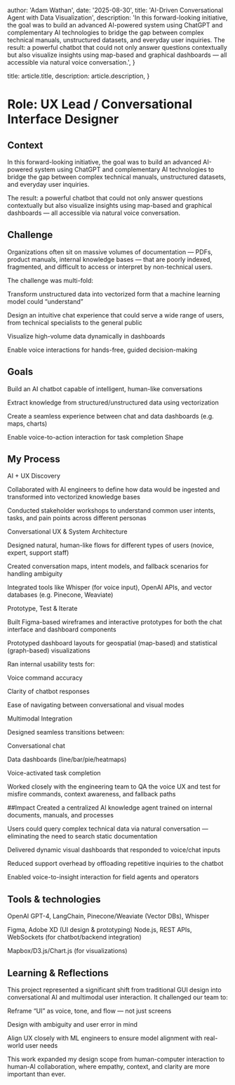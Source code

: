
  author: 'Adam Wathan',
  date: '2025-08-30',
  title: 'AI-Driven Conversational Agent with Data Visualization',
  description:
    'In this forward-looking initiative, the goal was to build an advanced AI-powered system using ChatGPT and complementary AI technologies to bridge the gap between complex technical manuals, unstructured datasets, and everyday user inquiries. The result: a powerful chatbot that could not only answer questions contextually but also visualize insights using map-based and graphical dashboards — all accessible via natural voice conversation.',
}

  title: article.title,
  description: article.description,
}


# Role: UX Lead / Conversational Interface Designer

## Context

 In this forward-looking initiative, the goal was to build an advanced AI-powered system using ChatGPT and complementary AI technologies to bridge the gap between complex technical manuals, unstructured datasets, and everyday user inquiries.

 The result: a powerful chatbot that could not only answer questions contextually but also visualize insights using map-based and graphical dashboards — all accessible via natural voice conversation.

 ## Challenge

Organizations often sit on massive volumes of documentation — PDFs, product manuals, internal knowledge bases — that are poorly indexed, fragmented, and difficult to access or interpret by non-technical users. 

The challenge was multi-fold: 

Transform unstructured data into vectorized form that a machine learning model could “understand”

Design an intuitive chat experience that could serve a wide range of users, from technical specialists to the general public

Visualize high-volume data dynamically in dashboards 

Enable voice interactions for hands-free, guided decision-making

## Goals

Build an AI chatbot capable of intelligent, human-like conversations 

Extract knowledge from structured/unstructured data using vectorization 

Create a seamless experience between chat and data dashboards (e.g. maps, charts) 

Enable voice-to-action interaction for task completion Shape

## My Process

AI + UX Discovery 

Collaborated with AI engineers to define how data would be ingested and transformed into vectorized knowledge bases

Conducted stakeholder workshops to understand common user intents, tasks, and pain points across different personas

Conversational UX & System Architecture 

Designed natural, human-like flows for different types of users (novice, expert, support staff) 

Created conversation maps, intent models, and fallback scenarios for handling ambiguity 

Integrated tools like Whisper (for voice input), OpenAI APIs, and vector databases (e.g. Pinecone, Weaviate) 

Prototype, Test & Iterate 

Built Figma-based wireframes and interactive prototypes for both the chat interface and dashboard components 

Prototyped dashboard layouts for geospatial (map-based) and statistical (graph-based) visualizations 

Ran internal usability tests for: 

Voice command accuracy 

Clarity of chatbot responses 

Ease of navigating between conversational and visual modes

Multimodal Integration 

Designed seamless transitions between: 

Conversational chat 

Data dashboards (line/bar/pie/heatmaps) 

Voice-activated task completion 

Worked closely with the engineering team to QA the voice UX and test for misfire commands, context awareness, and fallback paths


##Impact
Created a centralized AI knowledge agent trained on internal documents, manuals, and processes 
  
Users could query complex technical data via natural conversation — eliminating the need to search static documentation 

Delivered dynamic visual dashboards that responded to voice/chat inputs 

Reduced support overhead by offloading repetitive inquiries to the chatbot 

Enabled voice-to-insight interaction for field agents and operators


## Tools & technologies
OpenAI GPT-4, LangChain, Pinecone/Weaviate (Vector DBs), Whisper

Figma, Adobe XD (UI design & prototyping) Node.js, REST APIs, WebSockets (for chatbot/backend integration) 

Mapbox/D3.js/Chart.js (for visualizations) 


## Learning & Reflections

This project represented a significant shift from traditional GUI design into conversational AI and multimodal user interaction. It challenged our team to: 
  
Reframe “UI” as voice, tone, and flow — not just screens 

Design with ambiguity and user error in mind 

Align UX closely with ML engineers to ensure model alignment with real-world user needs 

This work expanded my design scope from human-computer interaction to human-AI collaboration, where empathy, context, and clarity are more important than ever.


